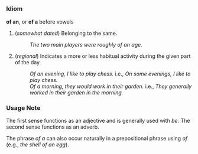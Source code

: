 =={{en}}==

===Idiom===
'''of an''', or '''of a''' before vowels

# (''somewhat dated'') Belonging to the same.
#: ''The two main players were roughly of an age.''
# (''regional'') Indicates a more or less habitual activity during the given part of the day.
#: ''Of an evening, I like to play chess.'' i.e., ''On some evenings, I like to play chess.''
#: ''Of a morning, they would work in their garden.'' i.e., ''They generally worked in their garden in the morning.''

===Usage Note===
The first sense functions as an adjective and is generally used with ''be''.  The second sense functions as an adverb.

The phrase ''of a'' can also occur naturally in a prepositional phrase using ''of'' (e.g., ''the shell of an egg'').